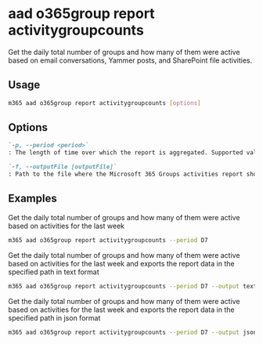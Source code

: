 
# aad o365group report activitygroupcounts

Get the daily total number of groups and how many of them were active based on email conversations, Yammer posts, and SharePoint file activities.

## Usage

```sh
m365 aad o365group report activitygroupcounts [options]
```

## Options

```md definition-list
`-p, --period <period>`
: The length of time over which the report is aggregated. Supported values `D7`, `D30`, `D90`, `D180`

`-f, --outputFile [outputFile]`
: Path to the file where the Microsoft 365 Groups activities report should be stored in
```

<Global />

## Examples

Get the daily total number of groups and how many of them were active based on activities for the last week

```sh
m365 aad o365group report activitygroupcounts --period D7
```

Get the daily total number of groups and how many of them were active based on activities for the last week and exports the report data in the specified path in text format

```sh
m365 aad o365group report activitygroupcounts --period D7 --output text > "o365groupactivitygroupcounts.txt"
```

Get the daily total number of groups and how many of them were active based on activities for the last week and exports the report data in the specified path in json format

```sh
m365 aad o365group report activitygroupcounts --period D7 --output json > "o365groupactivitygroupcounts.json"
```
